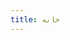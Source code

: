 ```yaml
---
title: خانه
---
```



<Cards>
  <Cards.Card
    title="در یک نگاه"
    href="/overview"
  />
  <Cards.Card
    title="تست"
    href="/docs/built-ins/tabs"
  />
  <Cards.Card
    title="تست"
    href="/docs/built-ins/steps"
  />
  <Cards.Card
    title="تست"
    href="/docs/built-ins/steps"
  />
  <Cards.Card
    title="تست"
    href="/docs/built-ins/steps"
  />
  <Cards.Card
    title="تست"
    href="/docs/built-ins/steps"
  />
</Cards>